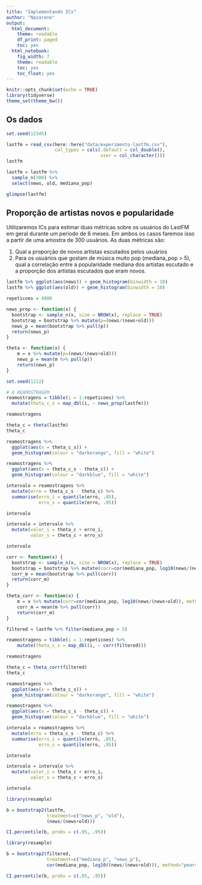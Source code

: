 ```yaml
---
title: "Implementando ICs"
author: "Nazareno"
output:
  html_document:
    theme: readable
    df_print: paged
    toc: yes
  html_notebook:
    fig_width: 7
    theme: readable
    toc: yes
    toc_float: yes
---
```


```r
knitr::opts_chunk$set(echo = TRUE)
library(tidyverse)
theme_set(theme_bw())
```

## Os dados

```r
set.seed(12345)

lastfm = read_csv(here::here("data/experimento-lastfm.csv"), 
                  col_types = cols(.default = col_double(), 
                                   user = col_character()))
lastfm

lastfm = lastfm %>% 
  sample_n(300) %>% 
  select(news, old, mediana_pop)

glimpse(lastfm)
```

## Proporção de artistas novos e popularidade

Utilizaremos ICs para estimar duas métricas sobre os usuários do LastFM em geral durante um período de 6 meses. Em ambos os casos faremos isso a partir de uma amostra de 300 usuários. As duas métricas são: 

1. Qual a proporção de novos artistas escutados pelos usuários
2. Para os usuários que gostam de música muito pop (mediana_pop > 5), qual a correlação entre a popularidade mediana dos artistas escutado e a proporção dos artistas escutados que eram novos. 

```r
lastfm %>% ggplot(aes(news)) + geom_histogram(binwidth = 10)
lastfm %>% ggplot(aes(old)) + geom_histogram(binwidth = 10)
```

```r
repeticoes = 4000

news_prop <- function(x) {
  bootstrap <- sample_n(x, size = NROW(x), replace = TRUE)
  bootstrap = bootstrap %>% mutate(p=(news/(news+old)))
  news_p = mean(bootstrap %>% pull(p))
  return(news_p)
}

theta <- function(x) {
    m = x %>% mutate(p=(news/(news+old)))
    news_p = mean(m %>% pull(p))
    return(news_p)
}

set.seed(1212)

# A REAMOSTRAGEM
reamostragens = tibble(i = 1:repeticoes) %>% 
  mutate(theta_c_s = map_dbl(i, ~ news_prop(lastfm)))

reamostragens

theta_c = theta(lastfm)
theta_c
```

```r
reamostragens %>%
  ggplot(aes(x = theta_c_s)) +
  geom_histogram(colour = "darkorange", fill = "white")

reamostragens %>%
  ggplot(aes(x = theta_c_s - theta_c)) +
  geom_histogram(colour = "darkblue", fill = "white")
```

```r
intervalo = reamostragens %>% 
  mutate(erro = theta_c_s - theta_c) %>% 
  summarise(erro_i = quantile(erro, .05), 
            erro_s = quantile(erro, .95))

intervalo
```

```r
intervalo = intervalo %>% 
  mutate(valor_i = theta_c + erro_i, 
         valor_s = theta_c + erro_s)

intervalo
```

```r

corr <- function(x) {
  bootstrap <- sample_n(x, size = NROW(x), replace = TRUE)
  bootstrap = bootstrap %>% mutate(corr=cor(mediana_pop, log10(news/(news+old)), method="pearson"))
  corr_m = mean(bootstrap %>% pull(corr))
  return(corr_m)
}

theta_corr <- function(x) {
    m = x %>% mutate(corr=cor(mediana_pop, log10(news/(news+old)), method="pearson"))
    corr_m = mean(m %>% pull(corr))
    return(corr_m)
}

filtered = lastfm %>% filter(mediana_pop > 5)

reamostragens = tibble(i = 1:repeticoes) %>% 
    mutate(theta_c_s = map_dbl(i, ~ corr(filtered)))

reamostragens

theta_c = theta_corr(filtered)
theta_c

reamostragens %>%
  ggplot(aes(x = theta_c_s)) +
  geom_histogram(colour = "darkorange", fill = "white")

reamostragens %>%
  ggplot(aes(x = theta_c_s - theta_c)) +
  geom_histogram(colour = "darkblue", fill = "white")

intervalo = reamostragens %>% 
  mutate(erro = theta_c_s - theta_c) %>% 
  summarise(erro_i = quantile(erro, .05), 
            erro_s = quantile(erro, .95))

intervalo

intervalo = intervalo %>% 
  mutate(valor_i = theta_c + erro_i, 
         valor_s = theta_c + erro_s)

intervalo
```
```r
library(resample)

b = bootstrap2(lastfm,
               treatment=c("news_p", "old"),
               (news/(news+old)))

CI.percentile(b, probs = c(.05, .95))

```

```r
library(resample)

b = bootstrap2(filtered,
               treatment=c("mediana_p", "news_p"),
               cor(mediana_pop, log10((news/(news+old))), method="pearson"))

CI.percentile(b, probs = c(.05, .95))
```
